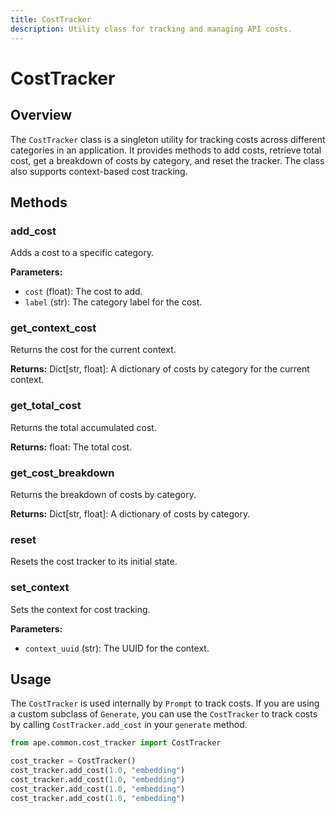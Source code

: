 ```yaml
---
title: CostTracker
description: Utility class for tracking and managing API costs.
---
```


# CostTracker

## Overview

The `CostTracker` class is a singleton utility for tracking costs across different categories in an application. It provides methods to add costs, retrieve total cost, get a breakdown of costs by category, and reset the tracker. The class also supports context-based cost tracking.

## Methods

### add_cost

Adds a cost to a specific category.

**Parameters:**

- `cost` (float): The cost to add.
- `label` (str): The category label for the cost.

### get_context_cost

Returns the cost for the current context.

**Returns:**
Dict[str, float]: A dictionary of costs by category for the current context.

### get_total_cost

Returns the total accumulated cost.

**Returns:**
float: The total cost.

### get_cost_breakdown

Returns the breakdown of costs by category.

**Returns:**
Dict[str, float]: A dictionary of costs by category.

### reset

Resets the cost tracker to its initial state.

### set_context

Sets the context for cost tracking.

**Parameters:**

- `context_uuid` (str): The UUID for the context.

## Usage

The `CostTracker` is used internally by `Prompt` to track costs. If you are using a custom subclass of `Generate`, you can use the `CostTracker` to track costs by calling `CostTracker.add_cost` in your `generate` method.

```python
from ape.common.cost_tracker import CostTracker

cost_tracker = CostTracker()
cost_tracker.add_cost(1.0, "embedding")
cost_tracker.add_cost(1.0, "embedding")
cost_tracker.add_cost(1.0, "embedding")
cost_tracker.add_cost(1.0, "embedding")
```
